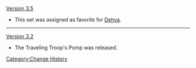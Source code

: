 [[Version 3.5]]
* This set was assigned as favorite for [[Dehya]].
----
[[Version 3.2]]
* The Traveling Troop&#39;s Pomp was released.
<noinclude>[[Category:Change History]]</noinclude>